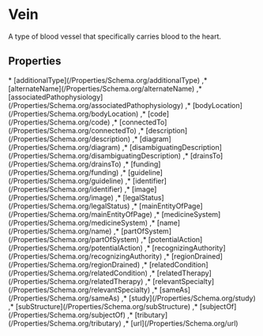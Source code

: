 # Vein

A type of blood vessel that specifically carries blood to the heart.

## Properties

<Grid>
* [additionalType](/Properties/Schema.org/additionalType)
,* [alternateName](/Properties/Schema.org/alternateName)
,* [associatedPathophysiology](/Properties/Schema.org/associatedPathophysiology)
,* [bodyLocation](/Properties/Schema.org/bodyLocation)
,* [code](/Properties/Schema.org/code)
,* [connectedTo](/Properties/Schema.org/connectedTo)
,* [description](/Properties/Schema.org/description)
,* [diagram](/Properties/Schema.org/diagram)
,* [disambiguatingDescription](/Properties/Schema.org/disambiguatingDescription)
,* [drainsTo](/Properties/Schema.org/drainsTo)
,* [funding](/Properties/Schema.org/funding)
,* [guideline](/Properties/Schema.org/guideline)
,* [identifier](/Properties/Schema.org/identifier)
,* [image](/Properties/Schema.org/image)
,* [legalStatus](/Properties/Schema.org/legalStatus)
,* [mainEntityOfPage](/Properties/Schema.org/mainEntityOfPage)
,* [medicineSystem](/Properties/Schema.org/medicineSystem)
,* [name](/Properties/Schema.org/name)
,* [partOfSystem](/Properties/Schema.org/partOfSystem)
,* [potentialAction](/Properties/Schema.org/potentialAction)
,* [recognizingAuthority](/Properties/Schema.org/recognizingAuthority)
,* [regionDrained](/Properties/Schema.org/regionDrained)
,* [relatedCondition](/Properties/Schema.org/relatedCondition)
,* [relatedTherapy](/Properties/Schema.org/relatedTherapy)
,* [relevantSpecialty](/Properties/Schema.org/relevantSpecialty)
,* [sameAs](/Properties/Schema.org/sameAs)
,* [study](/Properties/Schema.org/study)
,* [subStructure](/Properties/Schema.org/subStructure)
,* [subjectOf](/Properties/Schema.org/subjectOf)
,* [tributary](/Properties/Schema.org/tributary)
,* [url](/Properties/Schema.org/url)

</Grid>

